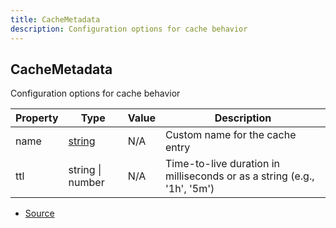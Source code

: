```yaml
---
title: CacheMetadata
description: Configuration options for cache behavior
---
```


## CacheMetadata

Configuration options for cache behavior

| Property | Type | Value | Description |
| ----------- | ----------- | ----------- | ----------- |
| name | [string](https://developer.mozilla.org/en-US/docs/Web/JavaScript/Reference/Global_Objects/String) | N/A | Custom name for the cache entry |
| ttl | string \| number | N/A | Time-to-live duration in milliseconds or as a string (e.g., '1h', '5m') |


- [Source](https://github.com/underctrl-io/commandkit/blob/e7997746676c2b18be64230c918cb998973d18b5/packages/commandkit/src/cache/use-cache.ts#L46)